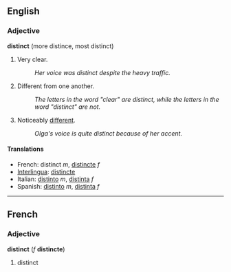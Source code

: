 ==English==
===Adjective===
'''distinct''' (more distince, most distinct)

#Very clear.
#:''Her voice was distinct despite the heavy traffic.''
#Different from one another.
#:''The letters in the word "clear" are distinct, while the letters in the word "distinct" are not.''
#Noticeably [[different]].
#:''Olga's voice is quite distinct because of her accent.''

====Translations====
*French: distinct ''m'', [[distincte]] ''f''
*[[Interlingua]]: [[distincte]]
*Italian: [[distinto]] ''m'', [[distinta]] ''f''
*Spanish: [[distinto]] ''m'', [[distinta]] ''f''

----
==French==
===Adjective===
'''distinct''' (''f'' '''distincte''')

#distinct